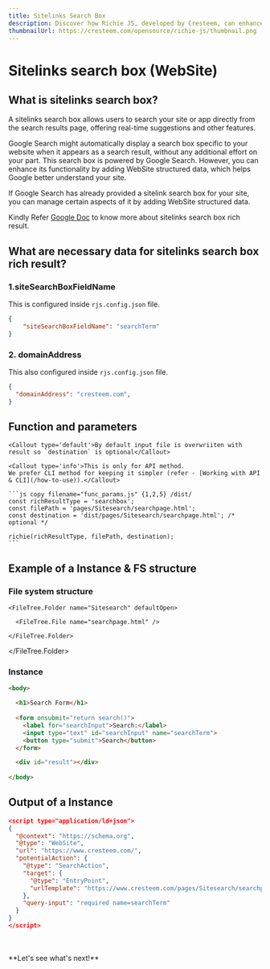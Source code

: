 ---
title: Sitelinks Search Box
description: Discover how Richie JS, developed by Cresteem, can enhance your website's search functionality. This guide will show you how to implement structured data for sitelinks search boxes, making it easier for users to find what they're looking for on your site.
thumbnailUrl: https://cresteem.com/opensource/richie-js/thumbnail.png
---

# Sitelinks search box (WebSite)

## What is sitelinks search box?
A sitelinks search box allows users to search your site or app directly from the search results page, offering real-time suggestions and other features.

Google Search might automatically display a search box specific to your website when it appears as a search result, without any additional effort on your part. This search box is powered by Google Search. However, you can enhance its functionality by adding WebSite structured data, which helps Google better understand your site.

If Google Search has already provided a sitelink search box for your site, you can manage certain aspects of it by adding WebSite structured data.

Kindly Refer [Google Doc](https://developers.google.com/search/docs/appearance/structured-data/sitelinks-searchbox) to know more about sitelinks search box rich result.


## What are necessary data for sitelinks search box rich result?
### 1.siteSearchBoxFieldName
This is configured inside `rjs.config.json` file.
```json copy filename="rjs.config.json"
{
	"siteSearchBoxFieldName": "searchTerm"
}
```
### 2. domainAddress
This also configured inside `rjs.config.json` file.
```json copy filename="rjs.config.json"
{
  "domainAddress": "cresteem.com",
}
```
    
## Function and parameters
    
    <Callout type='default'>By default input file is overwriiten with result so `destination` is optional</Callout>

    <Callout type='info'>This is only for API method.
    We prefer CLI method for keeping it simpler (refer - [Working with API & CLI](/how-to-use)).</Callout>

    ```js copy filename="func_params.js" {1,2,5} /dist/
    const richResultType = 'searchbox';
    const filePath = 'pages/Sitesearch/searchpage.html';
    const destination = 'dist/pages/Sitesearch/searchpage.html'; /* optional */
    
    richie(richResultType, filePath, destination);
    ```

## Example of a Instance & FS structure

### File system structure
<FileTree>
  <FileTree.Folder name="pages" defaultOpen>
    
    <FileTree.Folder name="Sitesearch" defaultOpen>

      <FileTree.File name="searchpage.html" />
    
    </FileTree.Folder>
  
  </FileTree.Folder>
</FileTree>


### Instance

```html copy filename="search.html" /searchTerm/ {7}
<body>  

  <h1>Search Form</h1>
	
  <form onsubmit="return search()">
    <label for="searchInput">Search:</label>
    <input type="text" id="searchInput" name="searchTerm">
    <button type="submit">Search</button>
  </form>

  <div id="result"></div>
  
</body>
```


## Output of a Instance

```json filename="search.html" copy
<script type="application/ld+json">
{
  "@context": "https://schema.org",
  "@type": "WebSite",
  "url": "https://www.cresteem.com/",
  "potentialAction": {
    "@type": "SearchAction",
    "target": {
      "@type": "EntryPoint",
      "urlTemplate": "https://www.cresteem.com/pages/Sitesearch/searchpage?q={searchTerm}"
    },
    "query-input": "required name=searchTerm"
  }
}
</script>
```
<br/>
<br/>
**Let's see what's next!**